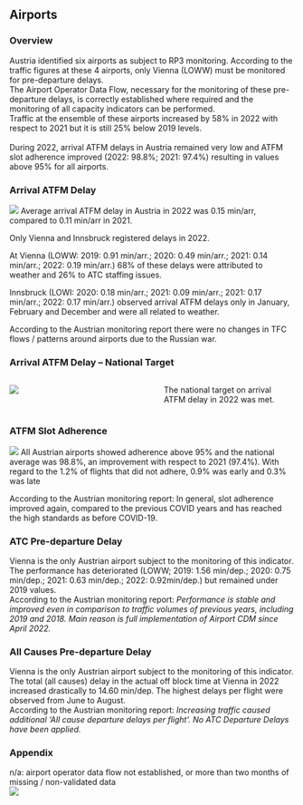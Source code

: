 ## Airports
### Overview
Austria identified six airports as subject to RP3 monitoring. According to the traffic figures at these 4 airports, only Vienna (LOWW) must be monitored for pre-departure delays. <br/>The Airport Operator Data Flow, necessary for the monitoring of these pre-departure delays, is correctly established where required and the monitoring of all capacity indicators can be performed.<br/>Traffic at the ensemble of these airports increased by 58% in 2022 with respect to 2021 but it is still 25% below 2019 levels.<br/><br/>During 2022, arrival ATFM delays in Austria remained very low and ATFM slot adherence improved (2022: 98.8%; 2021: 97.4%) resulting in values above 95% for all airports.


### Arrival ATFM Delay
![](images/2022/Austria/cap_trm_3_1.png)
Average arrival ATFM delay in Austria in 2022 was 0.15 min/arr, compared to 0.11 min/arr in 2021. 
Only Vienna and Innsbruck registered delays in 2022.
At Vienna (LOWW: 2019: 0.91 min/arr.; 2020: 0.49 min/arr.; 2021: 0.14 min/arr.; 2022: 0.19 min/arr.) 68% of these delays were attributed to weather and 26% to ATC staffing issues. 
Innsbruck (LOWI: 2020: 0.18 min/arr.; 2021: 0.09 min/arr.; 2021: 0.17 min/arr.; 2022: 0.17 min/arr.) observed arrival ATFM delays only in January, February and December and were all related to weather.
According to the Austrian monitoring report there were no changes in TFC flows / patterns around airports due to the Russian war. 
                      


### Arrival ATFM Delay – National Target
:::: {.columns}
  
::: {.column width="48%"}
![](images/2022/Austria/cap_trm_2_1.png)
:::

::: {.column width="2%" }
:::

::: {.column width="50%"}
The national target on arrival ATFM delay in 2022 was met. 
:::
::::


### ATFM Slot Adherence
![](images/2022/Austria/cap_trm_1_1.png)
All Austrian airports showed adherence above 95% and the national average was 98.8%, an improvement with respect to 2021 (97.4%). With regard to the 1.2% of flights that did not adhere, 0.9% was early and 0.3% was late
According to the Austrian monitoring report: In general, slot adherence improved again, compared to the previous COVID years and has reached the high standards as before COVID-19. 
                      


### ATC Pre-departure Delay
Vienna is the only Austrian airport subject to the monitoring of this indicator. The performance has deteriorated (LOWW; 2019: 1.56 min/dep.; 2020: 0.75 min/dep.; 2021: 0.63 min/dep.; 2022: 0.92min/dep.) but remained under 2019 values.<br/>According to the Austrian monitoring report: *Performance is stable and improved even in comparison to traffic volumes of previous years, including 2019 and 2018. Main reason is full implementation of Airport CDM since April 2022.*


### All Causes Pre-departure Delay
Vienna is the only Austrian airport subject to the monitoring of this indicator. <br/>The total (all causes) delay in the actual off block time at Vienna in 2022 increased drastically to 14.60 min/dep. The highest delays per flight were observed from June to August.<br/>According to the Austrian monitoring report: *Increasing traffic caused additional 'All cause departure delays per flight'. No ATC Departure Delays have been applied. *


### Appendix
n/a:  airport operator data flow not established, or more than two months of missing / non-validated data<br/>
![](images/2022/Austria/cap_trm_4.png)

